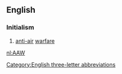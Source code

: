 {{also|aaw-}}
==English==

===Initialism===
{{en-initialism}}

# {{lb|en|military}} [[anti-air]] [[warfare]]

[[Category:English three-letter abbreviations]]

[[nl:AAW]]